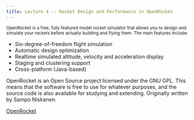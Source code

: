 ```yaml
---
title: Lecture 4 -- Rocket Design and Performance in OpenRocket
---
```


<sub> OpenRocket is a free, fully featured model rocket simulator that allows
   you to design and simulate your rockets before actually building and flying
   them. The main features include: 

   - Six-degree-of-freedom flight simulation
   - Automatic design optimization 
   - Realtime simulated altitude, velocity and acceleration display 
   - Staging and clustering support 
   - Cross-platform (Java-based) 

   OpenRocket is an Open Source project licensed under the GNU
   GPL. This means that the software is free to use for whatever purposes, and
   the source code is also available for studying and extending. Originally
   written by Sampo Niskanen. 
</sub>

[OpenRocket](https://openrocket.info)
